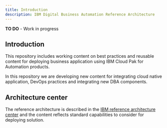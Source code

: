 ```yaml
---
title: Introduction
description: IBM Digital Business Automation Reference Architecture
---
```



<InlineNotification kind="warning">
<strong>TO DO</strong> - Work in progress
</InlineNotification>


## Introduction 

This repository includes working content on best practices and reusable content for deploying business application using IBM Cloud Pak for Automation products.

In this repository we are developing new content for integrating cloud native application, DevOps practices and integrating new DBA components. 

## Architecture center

The reference architecture is described in the [IBM reference architecture center](https://www.ibm.com/cloud/architecture/architectures/dba-architecture) and the content reflects standard capabilities to consider for deploying solution. 

